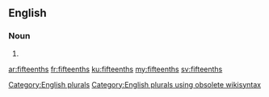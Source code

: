 ==English==

===Noun===
{{head|en}}

# {{plural of|fifteenth}}

[[Category:English plurals]][[Category:English plurals using obsolete wikisyntax]]

[[ar:fifteenths]]
[[fr:fifteenths]]
[[ku:fifteenths]]
[[my:fifteenths]]
[[sv:fifteenths]]